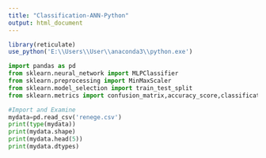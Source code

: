 ```yaml
---
title: "Classification-ANN-Python"
output: html_document
---
```


```r
library(reticulate)
use_python('E:\\Users\\User\\anaconda3\\python.exe')
```
```python
import pandas as pd
from sklearn.neural_network import MLPClassifier
from sklearn.preprocessing import MinMaxScaler
from sklearn.model_selection import train_test_split
from sklearn.metrics import confusion_matrix,accuracy_score,classification_report

```
```python
#Import and Examine
mydata=pd.read_csv('renege.csv')
print(type(mydata))
print(mydata.shape)
print(mydata.head(5))
print(mydata.dtypes)

```